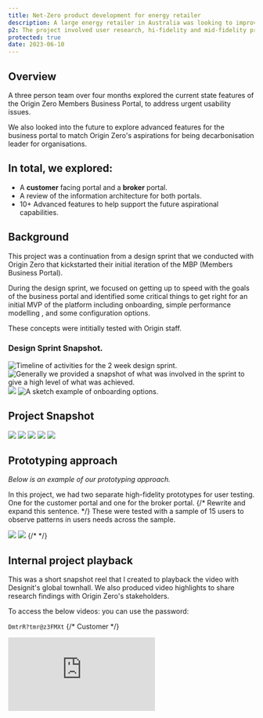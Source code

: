 ```yaml
---
title: Net-Zero product development for energy retailer 
description: A large energy retailer in Australia was looking to improve how business customers interact with the energy service and to be seen as a better partner in their mission to move towards Net Zero emissions.
p2: The project involved user research, hi-fidelity and mid-fidelity prototyping, workshops, design sprints, user testing and more.
protected: true 
date: 2023-06-10
---
```

<Collaborators people="Cimara Carneiro, Julia Leong "/>


## Overview

A three person team over four months explored the current state features of the Origin Zero Members Business Portal, to address urgent usability issues.

We also looked into the future to explore advanced features for the business portal to match Origin Zero's aspirations for being decarbonisation leader for organisations.

## In total, we explored:
- A **customer** facing portal and a **broker** portal.
- A review of the information architecture for both portals.
- 10+ Advanced features to help support the future aspirational capabilities.

## Background
This project was a continuation from a design sprint that we conducted with Origin Zero that kickstarted their initial iteration of the MBP (Members Business Portal).

During the design sprint, we focused on getting up to speed with the goals of the business portal and identified some critical things to get right for an initial MVP of the platform including onboarding, simple performance modelling , and some configuration options.

These concepts were intitially tested with Origin staff.

### Design Sprint Snapshot.
<MDXCarousel>
<Img type="slides" alt="Timeline of activities for the 2 week design sprint." src="/projects/origin-mbp/sprint/Designit_MBA_2.0_Sprint_Report_Page_08.png"/>
<Img type="slides" alt="Generally we provided a snapshot of what was involved in the sprint to give a high level of what was achieved." src="/projects/origin-mbp/sprint/Designit_MBA_2.0_Sprint_Report_Page_09.png"/>
<Img type="slides" src="/projects/origin-mbp/sprint/Designit_MBA_2.0_Sprint_Report_Page_11.png"/>
<Img type="slides" alt="A sketch example of onboarding options." src="/projects/origin-mbp/sprint/Designit_MBA_2.0_Sprint_Report_Page_14.png"/>

</MDXCarousel>

## Project Snapshot
<MDXCarousel>
<Img src="/projects/origin-mbp/Front-cover.png" type="slides" />
<Img src="/projects/origin-mbp/Intro.png" type="slides"/>
<Img src="/projects/origin-mbp/Challenge.png" type="slides"/>
<Img src="/projects/origin-mbp/Approach.png" type="slides"/>
<Img src="/projects/origin-mbp/Impact.png" type="slides"/>
</MDXCarousel>


## Prototyping approach
_Below is an example of our prototyping approach._

In this project, we had two separate high-fidelity prototypes for user testing. One for the customer portal and one for the broker portal.
{/* Rewrite and expand this sentence. */}
These were tested with a sample of 15 users to observe patterns in users needs across the sample.

<MDXCarousel>
<Img className="bg-zinc-100" src="/projects/origin-mbp/originzerofigma.png"/>
<Img src="/projects/origin-mbp/network-tarrif-optimisation.png"/>
</MDXCarousel>
{/*  */}

## Internal project playback

This was a short snapshot reel that I created to playback the video with Designit's global townhall. We also produced video highlights to share research findings with Origin Zero's stakeholders.

To access the below videos: you can use the password:

`DmtrR?tmr@z3FMXt`
<MDXCarousel>
{/* Customer */}
<iframe className="max-w-2xl mx-auto w-full h-96 rounded-lg" src="https://player.vimeo.com/video/832445151?badge=0&amp;autopause=0&amp;player_id=0&amp;app_id=58479" frameborder="0" allow="autoplay; fullscreen; picture-in-picture; clipboard-write" title="Designit x Origin Zero: Customer Experience Snapshot" />
{/* Broker */}
<iframe className="max-w-2xl mx-auto w-full h-96 rounded-lg" src="https://player.vimeo.com/video/832444772?badge=0&amp;autopause=0&amp;player_id=0&amp;app_id=58479" frameborder="0" allow="autoplay; fullscreen; picture-in-picture; clipboard-write" title="Designit x Origin Zero: Broker Experience Snapshot" />
{/* Future Concepts */}
<iframe className="max-w-2xl mx-auto w-full h-96 rounded-lg" src="https://player.vimeo.com/video/832445137?badge=0&amp;autopause=0&amp;player_id=0&amp;app_id=58479" frameborder="0" allow="autoplay; fullscreen; picture-in-picture; clipboard-write" title="Designit x Origin Zero: Concept Testing Highlights" />
{/* Global playback */}
<iframe className="max-w-2xl mx-auto w-full h-96 rounded-lg" src="https://player.vimeo.com/video/916520968?h=f5f23cc6d5&amp;badge=0&amp;autopause=0&amp;player_id=0&amp;app_id=58479" frameborder="0" allow="autoplay; fullscreen; picture-in-picture; clipboard-write" title="[Internal] Designit Australia - Origin Zero Global Case Study" />
</MDXCarousel>


<script src="https://player.vimeo.com/api/player.js"></script>


## Learnings
Each of our team members were new to the space of Sustainaiblity and energy, so there was a learning curve when trying to understand and design for concepts such as [Network Tarrif Optiimisation](https://shellenergy.com.au/energy-insights/network-tariff-optimisation-savings/), [EV Fleet Management](https://www.originzero.com.au/energy-solutions/360-ev-e-mobility/), and [Power Factor Correction](https://arc.net/l/quote/jezhtbat). 

Many of these concepts didn't have a pre-existing design pattern that we could leverage as precedents, so coming up with what might be suitable to display and communicate something like power factor was an exciting challenge. 

We leveraged a few precedents from finance product design to communicate realtime changes.